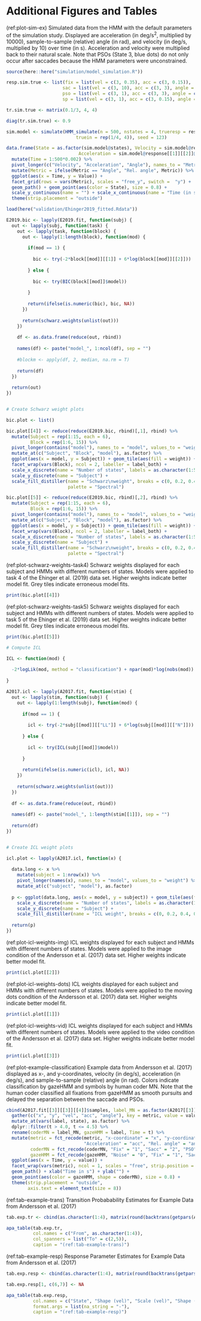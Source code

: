 # Additional Figures and Tables

(ref:plot-sim-ex) Simulated data from the HMM with the default parameters of the simulation study. Displayed are acceleration (in deg/s$^2$, multiplied by 10000), sample-to-sample (relative) angle (in rad), and velocity (in deg/s, multiplied by 10) over time (in s). Acceleration and velocity were multiplied back to their natural scale. Note that PSOs (State 3, blue dots) do not only occur after saccades because the HMM parameters were unconstrained.

```r

source(here::here("simulation/model_simulation.R"))

resp.sim.true <- list(fix = list(vel = c(3, 0.35), acc = c(3, 0.15)), 
                     sac = list(vel = c(3, 10), acc = c(3, 3), angle = c(0, 1)),
                     pso = list(vel = c(3, 1), acc = c(3, 3), angle = c(pi, 1)),
                     sp = list(vel = c(3, 1), acc = c(3, 0.15), angle = c(0, 1)))

tr.sim.true <- matrix(0.1/3, 4, 4)

diag(tr.sim.true) <- 0.9

sim.model <- simulate(HMM_simulate(n = 500, nstates = 4, trueresp = resp.sim.true, truetr = tr.sim.true,
                          truein = rep(1/4, 4)), seed = 123)

data.frame(State = as.factor(sim.model@states), Velocity = sim.model@response[[1]][[1]]@y*10,
                           Acceleration = sim.model@response[[1]][[2]]@y*1e4, Angle = sim.model@response[[1]][[3]]@y) %>% 
  mutate(Time = 1:500*0.002) %>%
  pivot_longer(c("Velocity", "Acceleration", "Angle"), names_to = "Metric", values_to = "Value") %>%
  mutate(Metric = ifelse(Metric == "Angle", "Rel. angle", Metric)) %>%
  ggplot(aes(x = Time, y = Value)) + 
  facet_grid(rows = vars(Metric), scales = "free_y", switch =  "y") + 
  geom_path() + geom_point(aes(color = State), size = 0.8) + 
  scale_y_continuous(name = "") + scale_x_continuous(name = "Time (in s)") +
  theme(strip.placement = "outside")

```

```r

load(here("validation/Ehinger2019_fitted.Rdata"))

E2019.bic <- lapply(E2019.fit, function(subj) {
  out <- lapply(subj, function(task) {
    out <- lapply(task, function(block) {
      out <- lapply(1:length(block), function(mod) {
        
        if(mod == 1) {
          
          bic <- try(-2*block[[mod]][[1]] + 6*log(block[[mod]][[2]]))
          
        } else {
          
          bic <- try(BIC(block[[mod]]$model))
          
        }
        
        return(ifelse(is.numeric(bic), bic, NA))
      })
      
      return(schwarz.weights(unlist(out)))
    })
    
    df <- as.data.frame(reduce(out, rbind))
    
    names(df) <- paste("model_", 1:ncol(df), sep = "")
    
    #blockm <- apply(df, 2, median, na.rm = T)
    
    return(df)
  })
  
  return(out)
})


# Create Schwarz weight plots

bic.plot <- list()

bic.plot[[4]] <- reduce(reduce(E2019.bic, rbind)[,1], rbind) %>%
  mutate(Subject = rep(1:15, each = 6),
         Block = rep(1:6, 15)) %>%
  pivot_longer(contains("model"), names_to = "model", values_to = "weight") %>%
  mutate_at(c("Subject", "Block", "model"), as.factor) %>%
  ggplot(aes(x = model, y = Subject)) + geom_tile(aes(fill = weight)) +
  facet_wrap(vars(Block), ncol = 2, labeller = label_both) +
  scale_x_discrete(name = "Number of states", labels = as.character(1:5)) +
  scale_y_discrete(name = "Subject") +
  scale_fill_distiller(name = "Schwarz\nweight", breaks = c(0, 0.2, 0.4, 0.6, 0.8, 1), 
                       palette = "Spectral")

bic.plot[[5]] <- reduce(reduce(E2019.bic, rbind)[,2], rbind) %>%
  mutate(Subject = rep(1:15, each = 6),
         Block = rep(1:6, 15)) %>%
  pivot_longer(contains("model"), names_to = "model", values_to = "weight") %>%
  mutate_at(c("Subject", "Block", "model"), as.factor) %>%
  ggplot(aes(x = model, y = Subject)) + geom_tile(aes(fill = weight)) +
  facet_wrap(vars(Block), ncol = 2, labeller = label_both) +
  scale_x_discrete(name = "Number of states", labels = as.character(1:5)) +
  scale_y_discrete(name = "Subject") +
  scale_fill_distiller(name = "Schwarz\nweight", breaks = c(0, 0.2, 0.4, 0.6, 0.8, 1), 
                       palette = "Spectral")

```

(ref:plot-schwarz-weights-task4) Schwarz weights displayed for each subject and HMMs with different numbers of states. Models were applied to task 4 of the Ehinger et al. (2019) data set. Higher weights indicate better model fit. Grey tiles indicate erroneous model fits.

```r

print(bic.plot[[4]])

```

(ref:plot-schwarz-weights-task5) Schwarz weights displayed for each subject and HMMs with different numbers of states. Models were applied to task 5 of the Ehinger et al. (2019) data set. Higher weights indicate better model fit. Grey tiles indicate erroneous model fits.

```r

print(bic.plot[[5]])

```

```r

# Compute ICL

ICL <- function(mod) {
  
  -2*logLik(mod, method = "classification") + npar(mod)*log(nobs(mod))
  
}

A2017.icl <- lapply(A2017.fit, function(stim) {
  out <- lapply(stim, function(subj) {
    out <- lapply(1:length(subj), function(mod) {
      
      if(mod == 1) {
        
        icl <- try(-2*subj[[mod]][["LL"]] + 6*log(subj[[mod]][["N"]]))
        
      } else {
        
        icl <- try(ICL(subj[[mod]]$model))
        
      }
      
      return(ifelse(is.numeric(icl), icl, NA))
    })
    
    return(schwarz.weights(unlist(out)))
  })
  
  df <- as.data.frame(reduce(out, rbind))
  
  names(df) <- paste("model_", 1:length(stim[[1]]), sep = "")
  
  return(df)
})


# Create ICL weight plots

icl.plot <- lapply(A2017.icl, function(x) {
  
  data.long <- x %>% 
    mutate(subject = 1:nrow(x)) %>%
    pivot_longer(names(x), names_to = "model", values_to = "weight") %>%
    mutate_at(c("subject", "model"), as.factor)
  
  p <- ggplot(data.long, aes(x = model, y = subject)) + geom_tile(aes(fill = weight)) +
    scale_x_discrete(name = "Number of states", labels = as.character(1:5)) +
    scale_y_discrete(name = "Subject") +
    scale_fill_distiller(name = "ICL weight", breaks = c(0, 0.2, 0.4, 0.6, 0.8, 1), palette = "Spectral")
  
  return(p)
})

```

(ref:plot-icl-weights-img) ICL weights displayed for each subject and HMMs with different numbers of states. Models were applied to the image condition of the Andersson et al. (2017) data set. Higher weights indicate better model fit.

```r

print(icl.plot[[2]])

```

(ref:plot-icl-weights-dots) ICL weights displayed for each subject and HMMs with different numbers of states. Models were applied to the moving dots condition of the Andersson et al. (2017) data set. Higher weights indicate better model fit.

```r

print(icl.plot[[1]])

```

(ref:plot-icl-weights-vid) ICL weights displayed for each subject and HMMs with different numbers of states. Models were applied to the video condition of the Andersson et al. (2017) data set. Higher weights indicate better model fit.

```r

print(icl.plot[[3]])

```

(ref:plot-example-classification) Example data from Andersson et al. (2017) displayed as x-, and y-coordinates, velocity (in deg/s), acceleration (in deg/s), and sample-to-sample (relative) angle (in rad). Colors indicate classification by gazeHMM and symbols by human coder MN. Note that the human coder classified all fixations from gazeHMM as smooth pursuits and delayed the separation between the saccade and PSOs.

```r

cbind(A2017.fit[[3]][[3]][[4]]$samples, label_MN = as.factor(A2017[[3]][[3]]$label_MN)) %>% 
  gather(c("x", "y", "vel", "acc", "angle"), key = metric, value = value, factor_key = T) %>% 
  mutate_at(vars(label, state), as.factor) %>%
  dplyr::filter(t > 4.0, t <= 4.5) %>% 
  rename(coderMN = label_MN, gazeHMM = label, Time = t) %>% 
  mutate(metric = fct_recode(metric, "x-coordinate" = "x", "y-coordinate" = "y", "Velocity" = "vel",
                             "Acceleration" = "acc", "Rel. angle" = "angle"),
         coderMN = fct_recode(coderMN, "Fix" = "1", "Sacc" = "2", "PSO" = "3", "SP" = "4", "Blink" = "5", "Other" = "6"),
         gazeHMM = fct_recode(gazeHMM, "Noise" = "0", "Fix" = "1", "Sacc" = "2", "PSO" = "3", "SP" = "4")) %>%
  ggplot(aes(x = Time, y = value)) + 
  facet_wrap(vars(metric), ncol = 1, scales = "free", strip.position = "left") +
  geom_path() + xlab("Time in s") + ylab("") +
  geom_point(aes(color = gazeHMM, shape = coderMN), size = 0.8) + 
  theme(strip.placement = "outside",
        axis.text = element_text(size = 8))

```

(ref:tab-example-trans) Transition Probabability Estimates for Example Data from Andersson et al. (2017)

```r

tab.exp.tr <- cbind(as.character(1:4), matrix(round(backtrans(getpars(A2017.fit[[3]][[3]][[4]]$model))[5:20], 3), 4, 4, byrow = T))

apa_table(tab.exp.tr,
          col.names = c("From", as.character(1:4)),
          col_spanners = list("To" = c(2,5)),
          caption = "(ref:tab-example-trans)")

```

(ref:tab-example-resp) Response Parameter Estimates for Example Data from Andersson et al. (2017)

```r

tab.exp.resp <- cbind(as.character(1:4), matrix(round(backtrans(getpars(A2017.fit[[3]][[3]][[4]]$model))[21:44], 2), 4, 6, byrow = T))

tab.exp.resp[1, c(6,7)] <- NA

apa_table(tab.exp.resp,
          col.names = c("State", "Shape (vel)", "Scale (vel)", "Shape (acc)", "Scale (acc)", "Mean", "Con"),
          format.args = list(na_string = "-"),
          caption = "(ref:tab-example-resp)")

```
